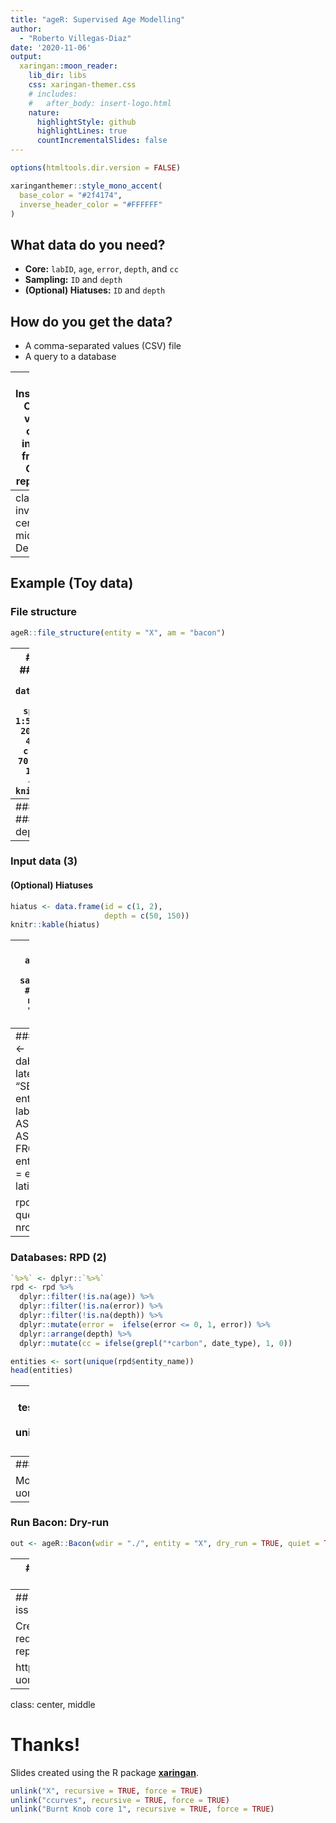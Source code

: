 ```yaml
---
title: "ageR: Supervised Age Modelling"
author: 
  - "Roberto Villegas-Diaz"
date: '2020-11-06'
output:
  xaringan::moon_reader:
    lib_dir: libs
    css: xaringan-themer.css
    # includes:
    #   after_body: insert-logo.html
    nature:
      highlightStyle: github
      highlightLines: true
      countIncrementalSlides: false
---
```


```r
options(htmltools.dir.version = FALSE)
```

```r
xaringanthemer::style_mono_accent(
  base_color = "#2f4174",
  inverse_header_color = "#FFFFFF"
)
```
## What data do you need?
- __Core:__ `labID`, `age`, `error`, `depth`, and `cc`
- __Sampling:__ `ID` and `depth`
- __(Optional) Hiatuses:__ `ID` and `depth`

## How do you get the data?
- A comma-separated values (CSV) file
- A query to a database

---
## Installation
Current version can be installed from the GitHub repository:
```r
install.packages("remotes")
remotes::install_github("special-uor/ageR")
```

To verify you are running the latest version, run the following command:
```r
?ageR
```

---
class: inverse, center, middle
# Demo

---
## Example (Toy data)
### File structure
```r
ageR::file_structure(entity = "X", am = "bacon")
```

---
### Input data
#### Core data
```r
core <- data.frame(labID = paste0("X", sprintf("%03d", 1:5)),
                   age = c(50, 200, 1150, 2060, 4050),
                   error = c(10, 15, 5, 1, 70),
                   depth = c(5, 100, 230, 300, 450),
                   cc = 1)
knitr::kable(core)
```

---
### Input data (2)
#### Sampling depths
```r
sample_depths <- data.frame(id = 1:100,
                            depth = seq(0, 500, length.out = 100))
knitr::kable(head(sample_depths))
```

---
### Input data (3)
#### (Optional) Hiatuses
```r
hiatus <- data.frame(id = c(1, 2),
                     depth = c(50, 150))
knitr::kable(hiatus)
```
---
### Input data (4)
```r
ageR::create_input(data = list(sample_depths = sample_depths, 
                               core = core,
                               # Optional
                               hiatus = NULL,
                               not_used = NULL), 
                   wdir = "./", 
                   entity = "X",
                   am = "bacon")
```
---
### Databases: RPD
```r
conn <- dabr::open_conn_mysql("RPD-latest")
query <- paste0(
"SELECT entity_name,
       entity.ID_ENTITY as entity_id,
	     lab_number AS labID,
       age_C14 AS age,
       error,
       avg_depth*100 AS depth,
       date_type,
       thickness
FROM date_info INNER JOIN entity
    ON date_info.ID_ENTITY = entity.ID_ENTITY
WHERE latitude >= 45")

rpd <- dabr::select(conn, query, quiet = TRUE)
nrow(rpd)
```

---
### Databases: RPD (2)
```r
`%>%` <- dplyr::`%>%`
rpd <- rpd %>%
  dplyr::filter(!is.na(age)) %>%
  dplyr::filter(!is.na(error)) %>%
  dplyr::filter(!is.na(depth)) %>%
  dplyr::mutate(error =  ifelse(error <= 0, 1, error)) %>%
  dplyr::arrange(depth) %>%
  dplyr::mutate(cc = ifelse(grepl("*carbon", date_type), 1, 0))

entities <- sort(unique(rpd$entity_name))
head(entities)
```

---
### Databases: RPD (3)
```r
test_entity <- "Burnt Knob core 1"
test_entity_id <- unique(rpd$entity_id[rpd$entity_name == test_entity])

# Extract sampling depths
query <- paste0("SELECT ID_SAMPLE AS id, sample_depth*100 AS depth
                 FROM sample
                 WHERE ID_ENTITY = ", test_entity_id)
sample_tb <- dabr::select(conn, query, quiet = TRUE)
sample_tb <- sample_tb %>%
  dplyr::filter(depth != -9999)

# Extract core data
my_core <- rpd[rpd$entity_name == test_entity, 
               c("labID", "age", "error", "depth", "cc")]

# Create input
ageR::create_input(data = list(core = my_core, 
                               sample_depths = sample_tb), 
                   wdir = "./", 
                   entity = test_entity)
```
---
### Run Bacon
```r
ageR::Bacon(wdir = "./", 
            entity = "X", 
            # Optional parameters
            cpus = 1,
            postbomb = 0,
            cc = 0,
            seed = NA,
            alt_depths = NULL,
            quiet = FALSE,
            acc_step = 5,
            acc_lower = NULL,
            acc_upper = NULL,
            thick_step = 5,
            thick_lower = NULL,
            thick_upper = NULL,
            dry_run = FALSE,
            ...)
```

More details: https://special-uor.github.io/ageR/reference/Bacon
---
### Run Bacon: Dry-run
```r
out <- ageR::Bacon(wdir = "./", entity = "X", dry_run = TRUE, quiet = TRUE)
```
---
### Run Bacon: Mixed calibration curves
```r
ccdir <- "./ccurves"
ageR::mix_curves(proportion = 0.5, 
                 cc1 = 1, 
                 cc = 3, 
                 name = "neotropics.14C", 
                 dirname = ccdir)
```

```r
out <- ageR::Bacon(wdir = "./", 
                   entity = "X", 
                   cc4 = "neotropics.14C", 
                   ccdir = ccdir)
```
---
## Wishlist (aka GitHub issues)

Create new "Issues" to request new features, report an error, etc.

https://github.com/special-uor/ageR/issues

---
class: center, middle

# Thanks!

Slides created using the R package [**xaringan**](https://github.com/yihui/xaringan).

```r
unlink("X", recursive = TRUE, force = TRUE)
unlink("ccurves", recursive = TRUE, force = TRUE)
unlink("Burnt Knob core 1", recursive = TRUE, force = TRUE)
```
